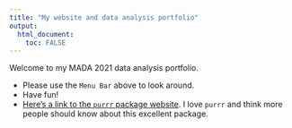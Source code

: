 ```yaml
---
title: "My website and data analysis portfolio"
output: 
  html_document:
    toc: FALSE
---
```


Welcome to my MADA 2021 data analysis portfolio. 

* Please use the `Menu Bar` above to look around.
* Have fun!
* [Here's a link to the `purrr` package website](https://purrr.tidyverse.org/). I love `purrr` and think more people should know about this excellent package.
